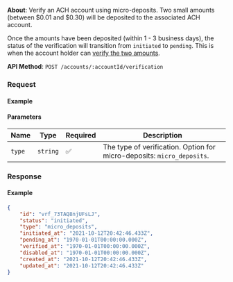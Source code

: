 

**About**: Verify an ACH account using micro-deposits. Two small amounts (between $0.01 and $0.30) will be deposited to the associated ACH account.

Once the amounts have been deposited (within 1 - 3 business days), the status of the verification will transition from `initiated` to `pending`. This is when the account holder can [verify the two amounts](5-UpdateVerification.md).

**API Method**: `POST /accounts/:accountId/verification`

### Request

#### Example
<VerificationCreateMicroDeposits />

#### Parameters

| Name   | Type     | Required | Description                                                            |
|--------|----------|----------|------------------------------------------------------------------------|
| `type` | `string` | ✅        | The type of verification. Option for micro-deposits: `micro_deposits`. |

### Response

#### Example
```json
{
    "id": "vrf_73TAQ8njUFsLJ",
    "status": "initiated",
    "type": "micro_deposits",
    "initiated_at": "2021-10-12T20:42:46.433Z",
    "pending_at": "1970-01-01T00:00:00.000Z",
    "verified_at": "1970-01-01T00:00:00.000Z",
    "disabled_at": "1970-01-01T00:00:00.000Z",
    "created_at": "2021-10-12T20:42:46.433Z",
    "updated_at": "2021-10-12T20:42:46.433Z"
}
```
